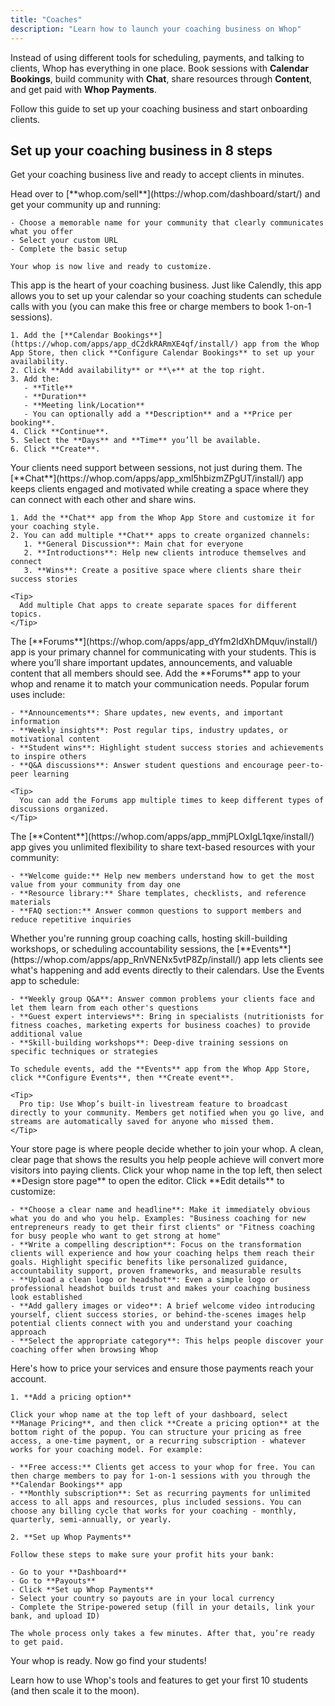 ```yaml
---
title: "Coaches"
description: "Learn how to launch your coaching business on Whop"
---
```


Instead of using different tools for scheduling, payments, and talking to clients, Whop has everything in one place. Book sessions with **Calendar Bookings**, build community with **Chat**, share resources through **Content**, and get paid with **Whop Payments**.

Follow this guide to set up your coaching business and start onboarding clients.

## Set up your coaching business in 8 steps

Get your coaching business live and ready to accept clients in minutes.

<Steps>
  <Step title="Create your whop" titleSize="h3">
    Head over to [**whop.com/sell**](https://whop.com/dashboard/start/) and get your community up and running:

    - Choose a memorable name for your community that clearly communicates what you offer
    - Select your custom URL
    - Complete the basic setup

    Your whop is now live and ready to customize.
  </Step>
  <Step title="Add the Calendar Bookings app" titleSize="h3">
    This app is the heart of your coaching business. Just like Calendly, this app allows you to set up your calendar so your coaching students can schedule calls with you (you can make this free or charge members to book 1-on-1 sessions).

    1. Add the [**Calendar Bookings**](https://whop.com/apps/app_dC2dkRARmXE4qf/install/) app from the Whop App Store, then click **Configure Calendar Bookings** to set up your availability.
    2. Click **Add availability** or **\+** at the top right.
    3. Add the: 
       - **Title** 
       - **Duration** 
       - **Meeting link/Location**
       - You can optionally add a **Description** and a **Price per booking**.
    4. Click **Continue**.
    5. Select the **Days** and **Time** you’ll be available.
    6. Click **Create**.
  </Step>
  <Step title="Add the Chat app" titleSize="h3">
    Your clients need support between sessions, not just during them. The [**Chat**](https://whop.com/apps/app_xml5hbizmZPgUT/install/) app keeps clients engaged and motivated while creating a space where they can connect with each other and share wins.

    1. Add the **Chat** app from the Whop App Store and customize it for your coaching style.
    2. You can add multiple **Chat** apps to create organized channels:
       1. **General Discussion**: Main chat for everyone
       2. **Introductions**: Help new clients introduce themselves and connect
       3. **Wins**: Create a positive space where clients share their success stories

    <Tip>
      Add multiple Chat apps to create separate spaces for different topics.
    </Tip>
  </Step>
  <Step title="Add the Forums app" titleSize="h3">
    The [**Forums**](https://whop.com/apps/app_dYfm2IdXhDMquv/install/) app is your primary channel for communicating with your students. This is where you’ll share important updates, announcements, and valuable content that all members should see. Add the **Forums** app to your whop and rename it to match your communication needs. Popular forum uses include:

    - **Announcements**: Share updates, new events, and important information
    - **Weekly insights**: Post regular tips, industry updates, or motivational content
    - **Student wins**: Highlight student success stories and achievements to inspire others
    - **Q&A discussions**: Answer student questions and encourage peer-to-peer learning

    <Tip>
      You can add the Forums app multiple times to keep different types of discussions organized.
    </Tip>
  </Step>
  <Step title="Add the Content app" titleSize="h3">
    The [**Content**](https://whop.com/apps/app_mmjPLOxIgL1qxe/install/) app gives you unlimited flexibility to share text-based resources with your community:

    - **Welcome guide:** Help new members understand how to get the most value from your community from day one
    - **Resource library:** Share templates, checklists, and reference materials
    - **FAQ section:** Answer common questions to support members and reduce repetitive inquiries
  </Step>
  <Step title="Add the Events app" titleSize="h3">
    Whether you're running group coaching calls, hosting skill-building workshops, or scheduling accountability sessions, the [**Events**](https://whop.com/apps/app_RnVNENx5vtP8Zp/install/) app lets clients see what's happening and add events directly to their calendars. Use the Events app to schedule:

    - **Weekly group Q&A**: Answer common problems your clients face and let them learn from each other's questions
    - **Guest expert interviews**: Bring in specialists (nutritionists for fitness coaches, marketing experts for business coaches) to provide additional value
    - **Skill-building workshops**: Deep-dive training sessions on specific techniques or strategies

    To schedule events, add the **Events** app from the Whop App Store, click **Configure Events**, then **Create event**.

    <Tip>
      Pro tip: Use Whop’s built-in livestream feature to broadcast directly to your community. Members get notified when you go live, and streams are automatically saved for anyone who missed them.
    </Tip>
  </Step>
  <Step title="Design your store page" titleSize="h3">
    Your store page is where people decide whether to join your whop. A clean, clear page that shows the results you help people achieve will convert more visitors into paying clients. Click your whop name in the top left, then select **Design store page** to open the editor. Click **Edit details** to customize:

    - **Choose a clear name and headline**: Make it immediately obvious what you do and who you help. Examples: "Business coaching for new entrepreneurs ready to get their first clients" or "Fitness coaching for busy people who want to get strong at home"
    - **Write a compelling description**: Focus on the transformation clients will experience and how your coaching helps them reach their goals. Highlight specific benefits like personalized guidance, accountability support, proven frameworks, and measurable results
    - **Upload a clean logo or headshot**: Even a simple logo or professional headshot builds trust and makes your coaching business look established
    - **Add gallery images or video**: A brief welcome video introducing yourself, client success stories, or behind-the-scenes images help potential clients connect with you and understand your coaching approach
    - **Select the appropriate category**: This helps people discover your coaching offer when browsing Whop
  </Step>
  <Step title="Set up pricing and Whop Payments" titleSize="h3">
    Here's how to price your services and ensure those payments reach your account.

    1. **Add a pricing option**

    Click your whop name at the top left of your dashboard, select **Manage Pricing**, and then click **Create a pricing option** at the bottom right of the popup. You can structure your pricing as free access, a one-time payment, or a recurring subscription - whatever works for your coaching model. For example:

    - **Free access:** Clients get access to your whop for free. You can then charge members to pay for 1-on-1 sessions with you through the **Calendar Bookings** app
    - **Monthly subscription**: Set as recurring payments for unlimited access to all apps and resources, plus included sessions. You can choose any billing cycle that works for your coaching - monthly, quarterly, semi-annually, or yearly.

    2. **Set up Whop Payments**

    Follow these steps to make sure your profit hits your bank:

    - Go to your **Dashboard**
    - Go to **Payouts**
    - Click **Set up Whop Payments**
    - Select your country so payouts are in your local currency
    - Complete the Stripe-powered setup (fill in your details, link your bank, and upload ID)

    The whole process only takes a few minutes. After that, you’re ready to get paid. 
  </Step>
</Steps>

Your whop is ready. Now go find your students\!

<Card title="Grow your coaching business on Whop" icon="chart-line" href="/manage-your-whop">
  Learn how to use Whop's tools and features to get your first 10 students (and then scale it to the moon).
</Card>